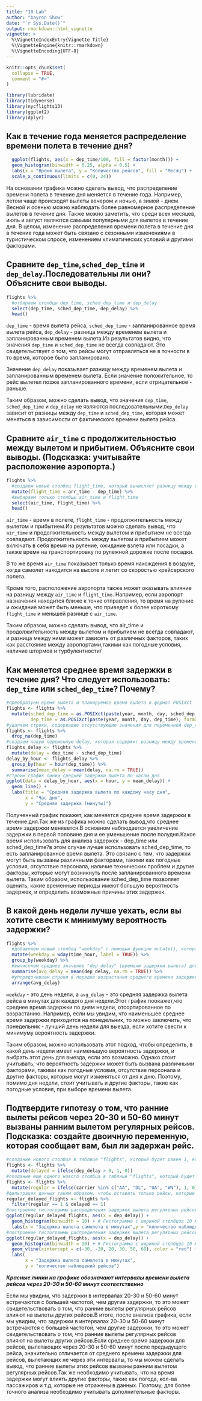 ```yaml
---
title: "10 Lab"
author: "bayron Show"
date: "`r Sys.Date()`"
output: rmarkdown::html_vignette
vignette: >
  %\VignetteIndexEntry{Vignette Title}
  %\VignetteEngine{knitr::rmarkdown}
  %\VignetteEncoding{UTF-8}
---
```


```r
knitr::opts_chunk$set(
  collapse = TRUE,
  comment = "#>"
)
```
```r
library(lubridate)
library(tidyverse)
library(nycflights13)
library(ggplot2)
library(dplyr)
```

## Как в течение года меняется распределение времени полета в течение дня?

```r
  ggplot(flights, aes(x = dep_time/100, fill = factor(month))) +
  geom_histogram(binwidth = 0.25, alpha = 0.5) +
  labs(x = "Время вылета", y = "Количество рейсов", fill = "Месяц") +
  scale_x_continuous(limits = c(0, 24))
```

На основании графика можно сделать вывод, что распределение времени полета в течение дня меняется в течение года. Например, летом чаще происходят вылеты вечером и ночью, а зимой - днем. Весной и осенью можно наблюдать более равномерное распределение вылетов в течение дня. Также можно заметить, что среди всех месяцев, июль и август являются самыми популярными для вылетов в течение дня. В целом, изменение распределения времени полета в течение дня в течение года может быть связано с сезонными изменениями в туристическом спросе, изменением климатических условий и другими факторами.

## Сравните `dep_time`,`sched_dep_time` и `dep_delay`.Последовательны ли они? Объясните свои выводы.
```r
flights %>%    
  #отбираем столбцы dep_time, sched_dep_time и dep_delay
  select(dep_time, sched_dep_time, dep_delay) %>%
  head()                           

```
`dep_time` - время вылета рейса, `sched_dep_time` - запланированное время вылета рейса, `dep_delay` - разница между временем вылета и запланированным временем вылета.Из результатов видно, что значения `dep_time` и `sched_dep_time` не всегда совпадают. Это свидетельствует о том, что рейсы могут отправляться не в точности в то время, которое было запланировано.

Значение `dep_delay` показывает разницу между временем вылета и запланированным временем вылета. Если значение положительное, то рейс вылетел позже запланированного времени, если отрицательное - раньше.

Таким образом, можно сделать вывод, что значения `dep_time`, `sched_dep_time` и `dep_delay` не являются последовательными.`Dep_delay` зависит от разницы между `dep_time` и `sched_dep_time`, которая может меняться в зависимости от фактического времени вылета рейса.

## Сравните `air_time` с продолжительностью между вылетом и прибытием. Объясните свои выводы. (Подсказка: учитывайте расположение аэропорта.)
```r
flights %>%
  #создаем новый столбец flight_time, который вычисляет разницу между временем прибытия и вылета 
  mutate(flight_time = arr_time - dep_time) %>%
  #выбираем только столбцы air_time и flight_time
  select(air_time, flight_time) %>%
  head()

```
`air_time` - время в полете, `flight_time` - продолжительность между вылетом и прибытием.Из результатов можно сделать вывод, что `air_time` и продолжительность между вылетом и прибытием не всегда совпадают. Продолжительность между вылетом и прибытием может включать в себя время на руление, ожидание взлета или посадки, а также время на транспортировку по рулежной дорожке после посадки.

В то же время `air_time` показывает только время нахождения в воздухе, когда самолет находится на высоте и летит со скоростью крейсерского полета.

Кроме того, расположение аэропорта также может оказывать влияние на разницу между `air_time` и `flight_time`. Например, если аэропорт назначения находится ближе к точке отправления, то время на руление и ожидание может быть меньше, что приведет к более короткому `flight_time` и меньшей разнице с `air_time`.

Таким образом, можно сделать вывод, что air_time и продолжительность между вылетом и прибытием не всегда совпадают, и разница между ними может зависеть от различных факторов, таких как расстояние между аэропортами,такими как погодные условия, наличие штормов и турбулентности/

## Как меняется среднее время задержки в течение дня? Что следует использовать: `dep_time` или `sched_dep_time`? Почему?

```r
#преобразуем время вылета и планируемое время вылета в формат POSIXct
flights <- flights %>%
  mutate(sched_dep_time = as.POSIXct(paste(year, month, day, sched_dep_time), format = "%Y %m %d %H%M", tz = "America/New_York"),
         dep_time = as.POSIXct(paste(year, month, day, dep_time), format = "%Y %m %d %H%M", tz = "America/New_York"))
#удаляем строки, содержащие отсутствующие значения для переменной dep_time
flights <- flights %>%
  drop_na(dep_time)
#создаем новую переменную delay, которая содержит разницу между временем вылета и планируемым временем вылета, затем группируем данные по часу дня потом вычисляем среднюю задержку для каждого часа
flights_delay <- flights %>%
  mutate(delay = dep_time - sched_dep_time)
delay_by_hour <- flights_delay %>%
  group_by(hour = hour(dep_time)) %>%
  summarise(mean_delay = mean(delay, na.rm = TRUE))
#строим график линии средней задержки вылета по часам дня
ggplot(data = delay_by_hour, aes(x = hour, y = mean_delay)) +
  geom_line() +
  labs(title = "Средняя задержка вылета по каждому часу дня",
       x = "Час дня",
       y = "Средняя задержка (минуты)")
```

Полученный график покажет, как меняется среднее время задержки в течение дня.Так же из графика можно сделать вывод,что среднее время задержки меняеется.В основном наблюдается увеличение задержки в первой половине дня и ее уменьшение после полудня.Какое время использовать для анализа задержек - dep_time или sched_dep_time?в этом случае лучше использовать sched_dep_time, то есть запланированное время вылета. Это связано с тем, что задержки могут быть вызваны различными факторами, такими как погодные условия, отсутствие персонала, наличие технических проблем и другие факторы, которые могут возникнуть после запланированного времени вылета. Таким образом, использование sched_dep_time позволяет оценить, какие временные периоды имеют большую вероятность задержек, и определить возможные причины этих задержек.

##  В какой день недели лучше уехать, если вы хотите свести к минимуму вероятность задержки?

```r
flights %>%
  #добавляем новый столбец "weekday" с помощью функции mutate(), которая вычисляет день недели (от 1 до 7) на основе столбца "time_hour" с помощью функции wday() из библиотеки lubridate. Параметр "label = TRUE" используется для того, чтобы получить дни недели в текстовом формате (например, "Mon", "Tue" и т.д.)
  mutate(weekday = wday(time_hour, label = TRUE)) %>%  
  group_by(weekday) %>% 
  #вычисляем среднее значение "dep_delay" (времени задержки вылета) для каждого дня недели, используя функцию summarise() и вычисление среднего значения с помощью функции mean(). Параметр "na.rm = TRUE" используется для того, чтобы убрать отсутствующие значения в вычислениях
  summarise(avg_delay = mean(dep_delay, na.rm = TRUE)) %>%  
  #упорядочиваем строки в порядке возрастания среднего времени задержки вылета для каждого дня недели с помощью функции arrange()
  arrange(avg_delay)  

```

`weekday` - это день недели, а `avg_delay` - это средняя задержка вылета рейса в минутах для каждого дня недели.Этот график поокажет,что среднее время задержки по дням недели, отсортированное по возрастанию. Например, если мы увидим, что наименьшее среднее время задержки приходится на понедельник, то можно заключить, что понедельник - лучший день недели для выезда, если хотите свести к минимуму вероятность задержки.

Таким образом, можно использовать этот подход, чтобы определить, в какой день недели имеет наименьшую вероятность задержки, и выбрать этот день для выезда, если это возможно. Однако стоит учитывать, что вероятность задержки может быть вызвана различными факторами, такими как погодные условия, отсутствие персонала и другие факторы, которые могут изменяться от дня к дню. Поэтому, помимо дня недели, стоит учитывать и другие факторы, такие как погодные условия, при выборе времени вылета.

## Подтвердите гипотезу о том, что ранние вылеты рейсов через 20-30 и 50-60 минут вызваны ранним вылетом регулярных рейсов. Подсказка: создайте двоичную переменную, которая сообщает вам, был ли задержан рейс.

```r
#создание нового столбца в таблице "flights", который будет равен 1, если вылет был задержан, и 0, если нет
flights <- flights %>%
  mutate(delayed = ifelse(dep_delay > 0, 1, 0))
#создание еще одного нового столбца в таблице "flights", который будет равен 1, если перевозчик был AA, DL, UA или WN, и 0, если нет
flights <- flights %>%
  mutate(regular = ifelse(carrier %in% c("AA", "DL", "UA", "WN"), 1, 0))
#фильтрация данных таким образом, чтобы оставить только рейсы, которые были задержаны и выполняются регулярными перевозчиками
regular_delayed_flights <- flights %>%
  filter(regular == 1 & delayed == 1)
#построение гистограммы распределения задержек вылета регулярных рейсов
ggplot(regular_delayed_flights, aes(x = dep_delay)) +
  geom_histogram(binwidth = 10) + # Гистограмма с шириной столбцов 10 минут
  labs(x = "Задержка вылета самолета в минутах",y = "количество наблюдений рейсов") 
#построение гистограммы распределения задержек вылета регулярных рейсов с вертикальными линиями, обозначающими некоторые точки на графике
ggplot(regular_delayed_flights, aes(x = dep_delay)) +
  geom_histogram(binwidth = 10) + # Гистограмма с шириной столбцов 10 минут
  geom_vline(xintercept = c(-30, -20, 20, 30, 50, 60), color = "red") + # Вертикальные линии с заданными координатами и красным цветом
  labs(
       x = "Задержка вылета самолета в минутах",
       y = "количество наблюдений рейсов")

```

***Красные линии на графике обозначают интервалы времени вылета рейсов через 20-30 и 50-60 минут соответственно***

Если мы увидим, что задержки в интервалах 20-30 и 50-60 минут встречаются с большей частотой, чем другие задержки, то это может свидетельствовать о том, что ранние вылеты регулярных рейсов влияют на вылеты других рейсов.В итоге, после анализа графика, если мы увидим, что задержки в интервалах 20-30 и 50-60 минут встречаются с большей частотой, чем другие задержки, то это может свидетельствовать о том, что ранние вылеты регулярных рейсов влияют на вылеты других рейсов.Если среднее время задержки для рейсов, вылетающих через 20-30 и 50-60 минут после предыдущего рейса, значительно отличается от среднего времени задержки для рейсов, вылетающих не через эти интервалы, то мы можем сделать вывод, что ранние вылеты этих рейсов вызваны ранним вылетом регулярных рейсов.Так же необходимо учитывать, что на время задержки могут влиять другие факторы, такие как погода, кол-ва пассажиров и т.д, которые не отражены в данных. Поэтому, для более точного анализа необходимо учитывать дополнительные факторы.